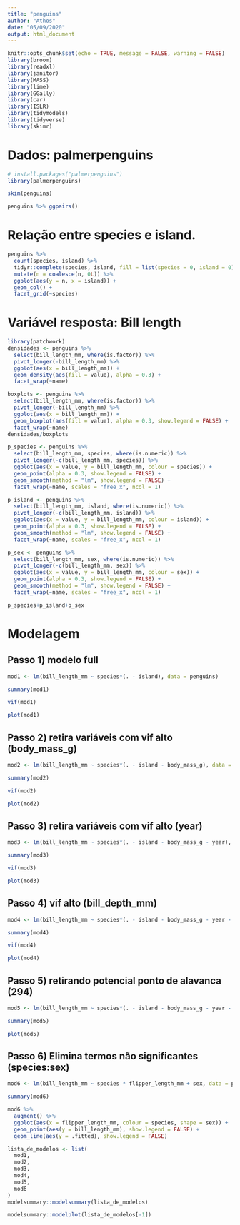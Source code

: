 ```yaml
---
title: "penguins"
author: "Athos"
date: "05/09/2020"
output: html_document
---
```


```r
knitr::opts_chunk$set(echo = TRUE, message = FALSE, warning = FALSE)
library(broom)
library(readxl)
library(janitor)
library(MASS)
library(lime)
library(GGally)
library(car)
library(ISLR)
library(tidymodels)
library(tidyverse)
library(skimr)
```

# Dados: palmerpenguins

```r
# install.packages("palmerpenguins")
library(palmerpenguins)
```

```r
skim(penguins)
```

```r
penguins %>% ggpairs()
```

# Relação entre species e island.

```r
penguins %>%
  count(species, island) %>%
  tidyr::complete(species, island, fill = list(species = 0, island = 0)) %>%
  mutate(n = coalesce(n, 0L)) %>%
  ggplot(aes(y = n, x = island)) +
  geom_col() +
  facet_grid(~species) 
```



# Variável resposta: Bill length

```r
library(patchwork)
densidades <- penguins %>% 
  select(bill_length_mm, where(is.factor)) %>%
  pivot_longer(-bill_length_mm) %>%
  ggplot(aes(x = bill_length_mm)) +
  geom_density(aes(fill = value), alpha = 0.3) +
  facet_wrap(~name)

boxplots <- penguins %>% 
  select(bill_length_mm, where(is.factor)) %>%
  pivot_longer(-bill_length_mm) %>%
  ggplot(aes(x = bill_length_mm)) +
  geom_boxplot(aes(fill = value), alpha = 0.3, show.legend = FALSE) +
  facet_wrap(~name)
densidades/boxplots
```

```r
p_species <- penguins %>% 
  select(bill_length_mm, species, where(is.numeric)) %>%
  pivot_longer(-c(bill_length_mm, species)) %>%
  ggplot(aes(x = value, y = bill_length_mm, colour = species)) +
  geom_point(alpha = 0.3, show.legend = FALSE) +
  geom_smooth(method = "lm", show.legend = FALSE) +
  facet_wrap(~name, scales = "free_x", ncol = 1)

p_island <- penguins %>% 
  select(bill_length_mm, island, where(is.numeric)) %>%
  pivot_longer(-c(bill_length_mm, island)) %>%
  ggplot(aes(x = value, y = bill_length_mm, colour = island)) +
  geom_point(alpha = 0.3, show.legend = FALSE) +
  geom_smooth(method = "lm", show.legend = FALSE) +
  facet_wrap(~name, scales = "free_x", ncol = 1)

p_sex <- penguins %>% 
  select(bill_length_mm, sex, where(is.numeric)) %>%
  pivot_longer(-c(bill_length_mm, sex)) %>%
  ggplot(aes(x = value, y = bill_length_mm, colour = sex)) +
  geom_point(alpha = 0.3, show.legend = FALSE) +
  geom_smooth(method = "lm", show.legend = FALSE) +
  facet_wrap(~name, scales = "free_x", ncol = 1)

p_species+p_island+p_sex

```

# Modelagem

## Passo 1) modelo full 

```r
mod1 <- lm(bill_length_mm ~ species*(. - island), data = penguins)

summary(mod1)
```

```r
vif(mod1)
```


```r
plot(mod1)
```

## Passo 2) retira variáveis com vif alto (body_mass_g)

```r

mod2 <- lm(bill_length_mm ~ species*(. - island - body_mass_g), data = penguins)

summary(mod2)
```

```r
vif(mod2)
```

```r
plot(mod2)
```




## Passo 3) retira variáveis com vif alto (year)

```r

mod3 <- lm(bill_length_mm ~ species*(. - island - body_mass_g - year), data = penguins)

summary(mod3)
```

```r
vif(mod3)
```

```r
plot(mod3)
```


## Passo 4) vif alto (bill_depth_mm)

```r

mod4 <- lm(bill_length_mm ~ species*(. - island - body_mass_g - year - bill_depth_mm), data = penguins)

summary(mod4)
```

```r
vif(mod4)
```

```r
plot(mod4)
```

## Passo 5) retirando potencial ponto de alavanca (294)

```r

mod5 <- lm(bill_length_mm ~ species*(. - island - body_mass_g - year - bill_depth_mm), data = penguins[-294,])

summary(mod5)
```


```r
plot(mod5)
```


## Passo 6) Elimina termos não significantes (species:sex)

```r
mod6 <- lm(bill_length_mm ~ species * flipper_length_mm + sex, data = penguins[-294,])

summary(mod6)
```

```r
mod6 %>%
  augment() %>%
  ggplot(aes(x = flipper_length_mm, colour = species, shape = sex)) +
  geom_point(aes(y = bill_length_mm), show.legend = FALSE) +
  geom_line(aes(y = .fitted), show.legend = FALSE)
```


```r
lista_de_modelos <- list(
  mod1,
  mod2,
  mod3,
  mod4,
  mod5,
  mod6
)
modelsummary::modelsummary(lista_de_modelos)
```

```r
modelsummary::modelplot(lista_de_modelos[-1])
```

